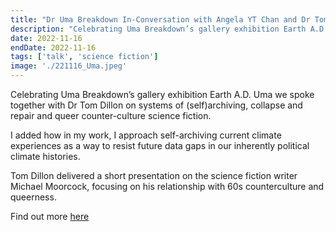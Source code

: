 ```yaml
---
title: "Dr Uma Breakdown In-Conversation with Angela YT Chan and Dr Tom Dillon for Wysing Arts Centre"
description: "Celebrating Uma Breakdown’s gallery exhibition Earth A.D. Uma we spoke together with Dr Tom Dillon on systems of (self)archiving, collapse and repair and queer counter-culture science fiction. I added how in my work, I approach self-archiving current climate experiences as a way to resist future data gaps in our inherently political climate histories."
date: 2022-11-16
endDate: 2022-11-16
tags: ['talk', 'science fiction']
image: './221116_Uma.jpeg'
---
```


Celebrating Uma Breakdown’s gallery exhibition Earth A.D. Uma we spoke together with Dr Tom Dillon on systems of (self)archiving, collapse and repair and queer counter-culture science fiction.

I added how in my work, I approach self-archiving current climate experiences as a way to resist future data gaps in our inherently political climate histories.

Tom Dillon delivered a short presentation on the science fiction writer Michael Moorcock, focusing on his relationship with 60s counterculture and queerness.

Find out more [here](https://www.wysingartscentre.org/archive/events/dr_uma_breakdown_in_conversation/2022)